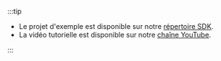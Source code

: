 :::tip

- Le projet d'exemple est disponible sur notre [répertoire SDK](https://github.com/logto-io/js/tree/master/packages/react-sample).
- La vidéo tutorielle est disponible sur notre [chaîne YouTube](https://youtu.be/pvKYt8QFppE).

:::
